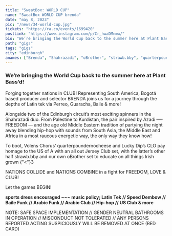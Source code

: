 ---
title: "SweatBox: WORLD CUP"
name: "SweatBox WORLD CUP brenda"
date: "may 8, 2023"
pic: "/news/34-world-cup.jpg"
tickets: "https://ra.co/events/1699420"
postLink: "https://www.instagram.com/p/Cr_hwaDMnmw/"
bio: "We’re bringing the World Cup back to the summer here at Plant Bass’d!"
path: "gigs"
tags: "gigs"
city: "edinburgh"
anames: ["Brenda", "Shahrazadi", "oBrother", "strawb.bby", "quarterpoundernocheese", "CLO"]
---

### We’re bringing the World Cup back to the summer here at Plant Bass’d!

Forging together nations in CLUB! Representing South America, Bogotá based producer and selector BRENDA joins us for a journey through the depths of Latin tek via Perreo, Guaracha, Baile & more!

Alongside two of the Edinburgh circuit’s most exciting spinners in the Shahrazadi duo. From Palestine to Kurdistan, the pair inspired by Azadi —- FREEDOM — and the age old Middle Eastern tradition of partying the night away blending hip-hop with sounds from South Asia, the Middle East and Africa in a most raucous energetic way, the only way they know how!

To boot, Volens Chorus’ quarterpoundernocheese and Lucky Dip’s CLO pay homage to the US of A with an all out Jersey Club set, with the latter’s other half strawb.bby and our own oBrother set to educate on all things Irish grown {"<"}3

NATIONS COLLIDE and NATIONS COMBINE in a fight for FREEDOM, LOVE & CLUB!

Let the games BEGIN!

**sports dress encouraged ~~~ music policy; Latin Tek // Speed Dembow // Baile Funk // Arabic Funk // Arabic Club // Hip-hop // US Club & more**

NOTE: SAFE SPACE IMPLEMENTATION // GENDER NEUTRAL BATHROOMS IN OPERATION // MISCONDUCT NOT TOLERATED // ANY PERSONS REPORTED ACTING SUSPICIOUSLY WILL BE REMOVED AT ONCE (RED CARD)
